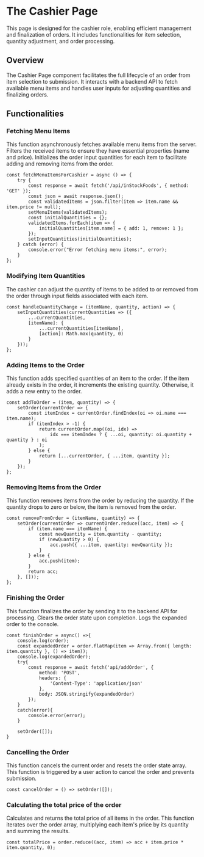 # The Cashier Page

This page is designed for the cashier role, enabling efficient management and finalization of orders. It includes functionalities for item selection, quantity adjustment, and order processing.

## Overview

The Cashier Page component facilitates the full lifecycle of an order from item selection to submission. It interacts with a backend API to fetch available menu items and handles user inputs for adjusting quantities and finalizing orders.

## Functionalities

### Fetching Menu Items

This function asynchronously fetches available menu items from the server. Filters the received items to ensure they have essential properties (name and price). Initializes the order input quantities for each item to facilitate adding and removing items from the order.

```tsx showLineNumbers
const fetchMenuItemsForCashier = async () => {
    try {
        const response = await fetch('/api/inStockFoods', { method: 'GET' });
        const json = await response.json();
        const validatedItems = json.filter(item => item.name && item.price != null);
        setMenuItems(validatedItems);
        const initialQuantities = {};
        validatedItems.forEach(item => {
            initialQuantities[item.name] = { add: 1, remove: 1 };
        });
        setInputQuantities(initialQuantities);
    } catch (error) {
        console.error("Error fetching menu items:", error);
    }
};
```
### Modifying Item Quantities

The cashier can adjust the quantity of items to be added to or removed from the order through input fields associated with each item.

```tsx showLineNumbers
const handleQuantityChange = (itemName, quantity, action) => {
    setInputQuantities(currentQuantities => ({
        ...currentQuantities,
        [itemName]: {
            ...currentQuantities[itemName],
            [action]: Math.max(quantity, 0)
        }
    }));
};
```
### Adding Items to the Order

This function adds specified quantities of an item to the order. If the item already exists in the order, it increments the existing quantity. Otherwise, it adds a new entry to the order.

```tsx showLineNumbers
const addToOrder = (item, quantity) => {
    setOrder(currentOrder => {
        const itemIndex = currentOrder.findIndex(oi => oi.name === item.name);
        if (itemIndex > -1) {
            return currentOrder.map((oi, idx) =>
                idx === itemIndex ? { ...oi, quantity: oi.quantity + quantity } : oi
            );
        } else {
            return [...currentOrder, { ...item, quantity }];
        }
    });
};
```

### Removing Items from the Order

This function removes items from the order by reducing the quantity. If the quantity drops to zero or below, the item is removed from the order.

```tsx showLineNumbers
const removeFromOrder = (itemName, quantity) => {
    setOrder(currentOrder => currentOrder.reduce((acc, item) => {
        if (item.name === itemName) {
            const newQuantity = item.quantity - quantity;
            if (newQuantity > 0) {
                acc.push({ ...item, quantity: newQuantity });
            }
        } else {
            acc.push(item);
        }
        return acc;
    }, []));
};
```

### Finishing the Order

This function finalizes the order by sending it to the backend API for processing. Clears the order state upon completion. Logs the expanded order to the console.

```tsx showLineNumbers
const finishOrder = async() =>{
    console.log(order);
    const expandedOrder = order.flatMap(item => Array.from({ length: item.quantity }, () => item));
    console.log(expandedOrder);
    try{
        const response = await fetch('api/addOrder', {
            method: 'POST',
            headers: {
                'Content-Type': 'application/json' 
            },
            body: JSON.stringify(expandedOrder)
        });
    }
    catch(error){
        console.error(error);
    }
        
    setOrder([]);
} 
```

### Cancelling the Order

This function cancels the current order and resets the order state array. This function is triggered by a user action to cancel the order and prevents submission.

```tsx showLineNumbers
const cancelOrder = () => setOrder([]);
```

### Calculating the total price of the order

Calculates and returns the total price of all items in the order. This function iterates over the order array, multiplying each item's price by its quantity and summing the results.

```tsx showLineNumbers
const totalPrice = order.reduce((acc, item) => acc + item.price * item.quantity, 0);
```
